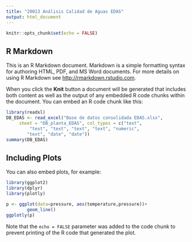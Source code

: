 ```yaml
---
title: "20013 Análisis Calidad de Aguas EDAS"
output: html_document
---
```


```r
knitr::opts_chunk$set(echo = FALSE)
```

## R Markdown

This is an R Markdown document. Markdown is a simple formatting syntax for authoring HTML, PDF, and MS Word documents. For more details on using R Markdown see <http://rmarkdown.rstudio.com>.

When you click the **Knit** button a document will be generated that includes both content as well as the output of any embedded R code chunks within the document. You can embed an R code chunk like this:

```r

library(readxl)
DB_EDAS <- read_excel("Base de datos consolidada EDAS.xlsx", 
     sheet = "DB_planta_EDAS", col_types = c("text", 
         "text", "text", "text", "text", "numeric", 
        "text", "date", "date"))
summary(DB_EDAS)
```

## Including Plots

You can also embed plots, for example:

```r
library(ggplot2)
library(dplyr)
library(plotly)

p <- ggplot(data=pressure, aes(temperature,pressure))+
        geom_line()
ggplotly(p)

```

Note that the `echo = FALSE` parameter was added to the code chunk to prevent printing of the R code that generated the plot.
